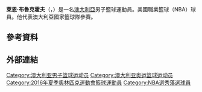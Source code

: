 {{noteTA
|G1=NBA
}}

{{Infobox basketball biography
| name            = 萊恩·布魯克霍夫<br />Ryan Broekhoff
| image           = Ryan Broekhoff.JPG
| caption         = Broekhoff with Beşiktaş
| position        = [[得分後衛|得分後衛]] / [[小前鋒|小前鋒]]
| height_ft       = 6
| height_in       = 7
| weight_lb       = 215
| league          = 
| team            = 自由身
| number          = 
| birth_date      = {{birth date and age|df=yes|1990|8|23}}
| birth_place     = {{AUS}}[[維多利亞州|維多利亞州]][[墨爾本|墨爾本]]
| nationality     = {{bk|AUS}}
| high_school     = [[The_Peninsula_School|The Peninsula School]]<br/>(Melbourne, Victoria)
| college         = [[Valparaiso_Crusaders_men's_basketball|Valparaiso]] (2009–2013)
| draft_year      = 2013
| career_start    = 2013
| career_end      = 
| years1          = 2013–2015
| team1           = [[Beşiktaş_J.K._(men's_basketball)|Beşiktaş]]
| years2          = 2015–2018
| team2           = [[PBC_Lokomotiv_Kuban|Lokomotiv Kuban]]
| years3          = 2018–2020
| team3           = [[達拉斯獨行俠|達拉斯獨行俠]]
| highlights      = 
* [[EuroCup_Basketball_All-EuroCup_Team|All-EuroCup First Team]] ([[2017–18_EuroCup_Basketball|2018]])
*[[Associated_Press|AP]] honourable mention [[NCAA_Men's_Basketball_All-Americans|All-American]] ([[2012_NCAA_Men's_Basketball_All-Americans|2012]])
*[[Horizon_League_Men's_Basketball_Player_of_the_Year|Horizon League Player of the Year]] (2012)
*2× First-team All-[[Horizon_League|Horizon League]] (2012, 2013)
| medaltemplates = 
{{MedalCountry|{{AUS}}}}
{{MedalSport|男子籃球}}
{{MedalCompetition|夏季世界大學運動會}}
{{MedalSilver|2013年俄羅斯喀山|}}
}}
{{世大運獎牌記錄
|項目=籃球
|a1=2013
|b1=2
}}
'''萊恩·布魯克霍夫'''（{{lang-en|'''Ryan Broekhoff'''}}，{{bd|1990年|8月23日||}}）是一名[[澳大利亞|澳大利亞]]男子籃球運動員。美國職業籃球（NBA）球員。他代表澳大利亞國家籃球隊參賽。

== 參考資料 ==
{{Reflist}}

== 外部連結 ==

{{2016年夏季奧運會澳洲男子籃球陣容}}

{{Authority control}}
{{DEFAULTSORT:Broekhoff, Ryan}}
[[Category:澳大利亚男子篮球运动员|Category:澳大利亚男子篮球运动员]]
[[Category:澳大利亚奥运篮球运动员|Category:澳大利亚奥运篮球运动员]]
[[Category:2016年夏季奧林匹克運動會籃球運動員|Category:2016年夏季奧林匹克運動會籃球運動員]]
[[Category:NBA選秀落選球員|Category:NBA選秀落選球員]]